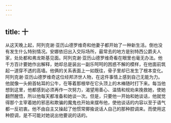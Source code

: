 ```yaml
---
---
---
```

title: 十
---




从这天晚上起，阿列克谢·亚历山德罗维奇和他妻子都开始了一种新生活。倒也没有发生什么特别情况。安娜依旧出入交际场所，最常去的地方是别特西公爵夫人家，处处都和弗龙斯基见面。阿列克谢·亚历山德罗维奇看在眼里也毫无办法。他千方百计要她作出解释，她却总是装出一副乐呵呵的困惑不解的模样，在他面前筑起一道穿不透的高墙。他俩的关系表面上一如既往，骨子里却已发生了根本变化。阿列克谢·亚历山德罗维奇这位经邦济世人物，在这件事情上感到自己无能为力。他就像一头俯首帖耳的公牛，在等着那根举在它头顶上的木棒随时打下来。每当他想到这里，他都感到必须再作一次努力，渴望用善心、温情和规劝来挽救她，使她翻然醒悟，所以他每天都准备和她谈一次。但是，只要他一开始和她谈话，他就觉得那个主宰着她的邪恶和欺骗的魔鬼也开始来摆布他，使他谈话的内容以至于语气都一反初衷。他不由自主又操起了他惯常揶揄说话人自己的那种腔调来。而使用这种腔调，是不可能对她说出他要说的话的。